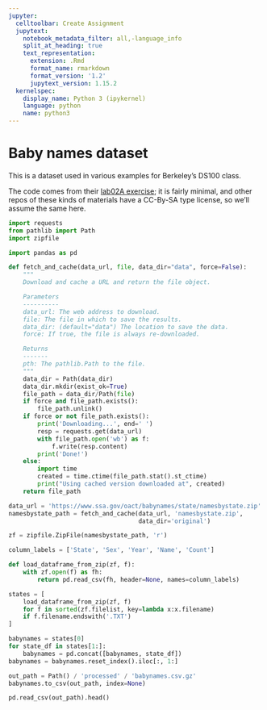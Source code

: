 ```yaml
---
jupyter:
  celltoolbar: Create Assignment
  jupytext:
    notebook_metadata_filter: all,-language_info
    split_at_heading: true
    text_representation:
      extension: .Rmd
      format_name: rmarkdown
      format_version: '1.2'
      jupytext_version: 1.15.2
  kernelspec:
    display_name: Python 3 (ipykernel)
    language: python
    name: python3
---
```


# Baby names dataset

This is a dataset used in various examples for Berkeley's DS100 class.

The code comes from their [lab02A
exercise](https://github.com/DS-100/fa23-student/tree/main/lab/lab02A); it is
fairly minimal, and other repos of these kinds of materials have a CC-By-SA
type license, so we'll assume the same here.

```python
import requests
from pathlib import Path
import zipfile

import pandas as pd
```

```python
def fetch_and_cache(data_url, file, data_dir="data", force=False):
    """
    Download and cache a URL and return the file object.

    Parameters
    ----------
    data_url: The web address to download.
    file: The file in which to save the results.
    data_dir: (default="data") The location to save the data.
    force: If true, the file is always re-downloaded. 

    Returns
    -------
    pth: The pathlib.Path to the file.
    """
    data_dir = Path(data_dir)
    data_dir.mkdir(exist_ok=True)
    file_path = data_dir/Path(file)
    if force and file_path.exists():
        file_path.unlink()
    if force or not file_path.exists():
        print('Downloading...', end=' ')
        resp = requests.get(data_url)
        with file_path.open('wb') as f:
            f.write(resp.content)
        print('Done!')
    else:
        import time 
        created = time.ctime(file_path.stat().st_ctime)
        print("Using cached version downloaded at", created)
    return file_path
```

```python
data_url = 'https://www.ssa.gov/oact/babynames/state/namesbystate.zip'
namesbystate_path = fetch_and_cache(data_url, 'namesbystate.zip',
                                    data_dir='original')
```

```python
zf = zipfile.ZipFile(namesbystate_path, 'r')

column_labels = ['State', 'Sex', 'Year', 'Name', 'Count']

def load_dataframe_from_zip(zf, f):
    with zf.open(f) as fh: 
        return pd.read_csv(fh, header=None, names=column_labels)

states = [
    load_dataframe_from_zip(zf, f)
    for f in sorted(zf.filelist, key=lambda x:x.filename) 
    if f.filename.endswith('.TXT')
]

babynames = states[0]
for state_df in states[1:]:
    babynames = pd.concat([babynames, state_df])
babynames = babynames.reset_index().iloc[:, 1:]
```

```python
out_path = Path() / 'processed' / 'babynames.csv.gz'
babynames.to_csv(out_path, index=None)
```

```python
pd.read_csv(out_path).head()
```
